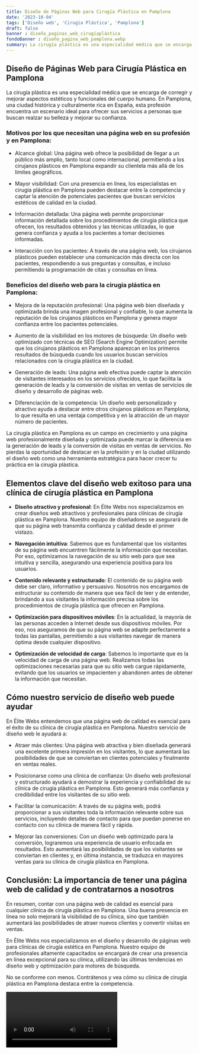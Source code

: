 ```yaml
---
title: Diseño de Páginas Web para Cirugía Plástica en Pamplona
date: '2023-10-04'
tags: ['Diseño web', 'Cirugía Plástica', 'Pamplona']
draft: false
banner : diseño_paginas_web_cirugíaplástica
fondoBanner : diseño_pagina_web_pamplona.webp
summary: La cirugía plástica es una especialidad médica que se encarga de corregir y mejorar aspectos estéticos y funcionales del cuerpo humano. En Pamplona, una ciudad histórica y culturalmente rica en España, esta profesión encuentra un escenario ideal para ofrecer sus servicios a personas que buscan realzar su belleza y mejorar su confianza.
---
```


## Diseño de Páginas Web para Cirugía Plástica en Pamplona

La cirugía plástica es una especialidad médica que se encarga de corregir y mejorar aspectos estéticos y funcionales del cuerpo humano. En Pamplona, una ciudad histórica y culturalmente rica en España, esta profesión encuentra un escenario ideal para ofrecer sus servicios a personas que buscan realzar su belleza y mejorar su confianza.

### Motivos por los que necesitan una página web en su profesión y en Pamplona:

- Alcance global: Una página web ofrece la posibilidad de llegar a un público más amplio, tanto local como internacional, permitiendo a los cirujanos plásticos en Pamplona expandir su clientela más allá de los límites geográficos.

- Mayor visibilidad: Con una presencia en línea, los especialistas en cirugía plástica en Pamplona pueden destacar entre la competencia y captar la atención de potenciales pacientes que buscan servicios estéticos de calidad en la ciudad.

- Información detallada: Una página web permite proporcionar información detallada sobre los procedimientos de cirugía plástica que ofrecen, los resultados obtenidos y las técnicas utilizadas, lo que genera confianza y ayuda a los pacientes a tomar decisiones informadas.

- Interacción con los pacientes: A través de una página web, los cirujanos plásticos pueden establecer una comunicación más directa con los pacientes, respondiendo a sus preguntas y consultas, e incluso permitiendo la programación de citas y consultas en línea.

### Beneficios del diseño web para la cirugía plástica en Pamplona:

- Mejora de la reputación profesional: Una página web bien diseñada y optimizada brinda una imagen profesional y confiable, lo que aumenta la reputación de los cirujanos plásticos en Pamplona y genera mayor confianza entre los pacientes potenciales.

- Aumento de la visibilidad en los motores de búsqueda: Un diseño web optimizado con técnicas de SEO (Search Engine Optimization) permite que los cirujanos plásticos en Pamplona aparezcan en los primeros resultados de búsqueda cuando los usuarios buscan servicios relacionados con la cirugía plástica en la ciudad.

- Generación de leads: Una página web efectiva puede captar la atención de visitantes interesados ​​en los servicios ofrecidos, lo que facilita la generación de leads y la conversión de visitas en ventas de servicios de diseño y desarrollo de páginas web.

- Diferenciación de la competencia: Un diseño web personalizado y atractivo ayuda a destacar entre otros cirujanos plásticos en Pamplona, lo que resulta en una ventaja competitiva y en la atracción de un mayor número de pacientes.

La cirugía plástica en Pamplona es un campo en crecimiento y una página web profesionalmente diseñada y optimizada puede marcar la diferencia en la generación de leads y la conversión de visitas en ventas de servicios. No pierdas la oportunidad de destacar en la profesión y en la ciudad utilizando el diseño web como una herramienta estratégica para hacer crecer tu práctica en la cirugía plástica.

<GifSeo />

<Cta />

## Elementos clave del diseño web exitoso para una clínica de cirugía plástica en Pamplona

- **Diseño atractivo y profesional**: En Élite Webs nos especializamos en crear diseños web atractivos y profesionales para clínicas de cirugía plástica en Pamplona. Nuestro equipo de diseñadores se asegurará de que su página web transmita confianza y calidad desde el primer vistazo.

- **Navegación intuitiva**: Sabemos que es fundamental que los visitantes de su página web encuentren fácilmente la información que necesitan. Por eso, optimizamos la navegación de su sitio web para que sea intuitiva y sencilla, asegurando una experiencia positiva para los usuarios.

- **Contenido relevante y estructurado**: El contenido de su página web debe ser claro, informativo y persuasivo. Nosotros nos encargamos de estructurar su contenido de manera que sea fácil de leer y de entender, brindando a sus visitantes la información precisa sobre los procedimientos de cirugía plástica que ofrecen en Pamplona.

- **Optimización para dispositivos móviles**: En la actualidad, la mayoría de las personas acceden a Internet desde sus dispositivos móviles. Por eso, nos aseguramos de que su página web se adapte perfectamente a todas las pantallas, permitiendo a sus visitantes navegar de manera óptima desde cualquier dispositivo.

- **Optimización de velocidad de carga**: Sabemos lo importante que es la velocidad de carga de una página web. Realizamos todas las optimizaciones necesarias para que su sitio web cargue rápidamente, evitando que los usuarios se impacienten y abandonen antes de obtener la información que necesitan.

## Cómo nuestro servicio de diseño web puede ayudar

En Élite Webs entendemos que una página web de calidad es esencial para el éxito de su clínica de cirugía plástica en Pamplona. Nuestro servicio de diseño web le ayudará a:

- Atraer más clientes: Una página web atractiva y bien diseñada generará una excelente primera impresión en los visitantes, lo que aumentará las posibilidades de que se conviertan en clientes potenciales y finalmente en ventas reales.

- Posicionarse como una clínica de confianza: Un diseño web profesional y estructurado ayudará a demostrar la experiencia y confiabilidad de su clínica de cirugía plástica en Pamplona. Esto generará más confianza y credibilidad entre los visitantes de su sitio web.

- Facilitar la comunicación: A través de su página web, podrá proporcionar a sus visitantes toda la información relevante sobre sus servicios, incluyendo detalles de contacto para que puedan ponerse en contacto con su clínica de manera fácil y rápida.

- Mejorar las conversiones: Con un diseño web optimizado para la conversión, lograremos una experiencia de usuario enfocada en resultados. Esto aumentará las posibilidades de que los visitantes se conviertan en clientes y, en última instancia, se traduzca en mayores ventas para su clínica de cirugía plástica en Pamplona.

## Conclusión: La importancia de tener una página web de calidad y de contratarnos a nosotros

En resumen, contar con una página web de calidad es esencial para cualquier clínica de cirugía plástica en Pamplona. Una buena presencia en línea no solo mejorará la visibilidad de su clínica, sino que también aumentará las posibilidades de atraer nuevos clientes y convertir visitas en ventas.

En Élite Webs nos especializamos en el diseño y desarrollo de páginas web para clínicas de cirugía estética en Pamplona. Nuestro equipo de profesionales altamente capacitados se encargará de crear una presencia en línea excepcional para su clínica, utilizando las últimas tendencias en diseño web y optimización para motores de búsqueda.

No se conforme con menos. Contrátenos y vea cómo su clínica de cirugía plástica en Pamplona destaca entre la competencia.

<Video />

<CtaBot job='Cirugía Plástica' city='Pamplona'/>

<Gmaps query='Pamplona+españa+maps' />